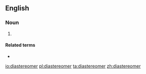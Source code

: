 ==English==

===Noun===
{{en-noun}}

# {{lb|en|chemistry}} {{alternative form of|diastereoisomer|lang=en}}

====Related terms====
* {{l|en|diastereomerization}}

[[io:diastereomer]]
[[pl:diastereomer]]
[[ta:diastereomer]]
[[zh:diastereomer]]